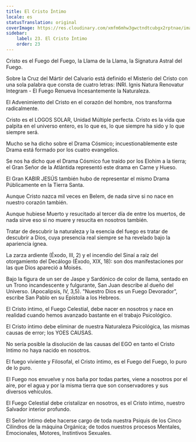 ```yaml
---
title: El Cristo Íntimo
locale: es
statusTranslation: original
coverImage: https://res.cloudinary.com/xmfm6mhw3gwctndtcubgx2rptnae/image/upload/v1741354419/small_cover_la_gran_rebelion_28716e29d2.webp
sidebar:
    label: 23. El Cristo Íntimo
    order: 23
---
```

Cristo es el Fuego del Fuego, la Llama de la Llama, la Signatura Astral del Fuego.

Sobre la Cruz del Mártir del Calvario está definido el Misterio del Cristo con una sola palabra que consta de cuatro letras: INRI. Ignis Natura Renovatur Integram - El Fuego Renueva Incesantemente la Naturaleza.

El Advenimiento del Cristo en el corazón del hombre, nos transforma radicalmente.

Cristo es el LOGOS SOLAR, Unidad Múltiple perfecta. Cristo es la vida que palpita en el universo entero, es lo que es, lo que siempre ha sido y lo que siempre será.

Mucho se ha dicho sobre el Drama Cósmico; incuestionablemente este Drama está formado por los cuatro evangelios.

Se nos ha dicho que el Drama Cósmico fue traído por los Elohim a la tierra; el Gran Señor de la Atlántida representó este drama en Carne y Hueso.

El Gran KABIR JESÚS también hubo de representar el mismo Drama Públicamente en la Tierra Santa.

Aunque Cristo nazca mil veces en Belem, de nada sirve si no nace en nuestro corazón también.

Aunque hubiese Muerto y resucitado al tercer día de entre los muertos, de nada sirve eso si no muere y resucita en nosotros también.

Tratar de descubrir la naturaleza y la esencia del fuego es tratar de descubrir a Dios, cuya presencia real siempre se ha revelado bajo la apariencia ígnea.

La zarza ardiente (Éxodo, III, 2) y el incendio del Sinaí a raíz del otorgamiento del Decálogo (Éxodo, XIX, 18): son dos manifestaciones por las que Dios apareció a Moisés.

Bajo la figura de un ser de Jaspe y Sardónico de color de llama, sentado en un Trono incandescente y fulgurante, San Juan describe al dueño del Universo. (Apocalipsis, IV, 3,5). "Nuestro Dios es un Fuego Devorador", escribe San Pablo en su Epístola a los Hebreos.

El Cristo íntimo, el Fuego Celestial, debe nacer en nosotros y nace en realidad cuando hemos avanzado bastante en el trabajo Psicológico.

El Cristo íntimo debe eliminar de nuestra Naturaleza Psicológica, las mismas causas de error; los YOES CAUSAS.

No sería posible la disolución de las causas del EGO en tanto el Cristo Intimo no haya nacido en nosotros.

El fuego viviente y Filosofal, el Cristo íntimo, es el Fuego del Fuego, lo puro de lo puro.

El Fuego nos envuelve y nos baña por todas partes, viene a nosotros por el aire, por el agua y por la misma tierra que son conservadores y sus diversos vehículos.

El Fuego Celestial debe cristalizar en nosotros, es el Cristo intimo, nuestro Salvador interior profundo.

El Señor Intimo debe hacerse cargo de toda nuestra Psiquis de los Cinco Cilindros de la máquina Orgánica; de todos nuestros procesos Mentales, Emocionales, Motores, Instintivos Sexuales.
